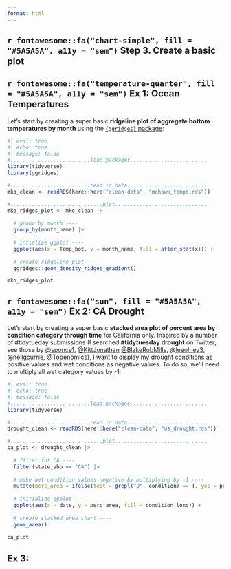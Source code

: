 ```yaml
---
format: html
---
```


## `r fontawesome::fa("chart-simple", fill = "#5A5A5A", a11y = "sem")` Step 3. Create a basic plot

::: panel-tabset

## **`r fontawesome::fa("temperature-quarter", fill = "#5A5A5A", a11y = "sem")` Ex 1:** Ocean Temperatures

Let's start by creating a super basic **ridgeline plot of aggregate bottom temperatures by month** using the [`{ggridges}` package](https://github.com/wilkelab/ggridges/):

```r
#| eval: true
#| echo: true
#| message: false
#..........................load packages.........................
library(tidyverse)
library(ggridges)

#..........................read in data..........................
mko_clean <- readRDS(here::here("clean-data", "mohawk_temps.rds"))

#..............................plot..............................
mko_ridges_plot <- mko_clean |> 
  
  # group by month ----
  group_by(month_name) |> 
  
  # intialize ggplot ----
  ggplot(aes(x = Temp_bot, y = month_name, fill = after_stat(x))) +
  
  # create ridgeline plot ----
  ggridges::geom_density_ridges_gradient() 

mko_ridges_plot
```

## **`r fontawesome::fa("sun", fill = "#5A5A5A", a11y = "sem")` Ex 2:** CA Drought

Let's start by creating a super basic **stacked area plot of percent area by condition category through time** for California only. Inspired by a number of #tidytueday submissions (I searched **#tidytuesday drought** on Twitter; see those by [@sponce1](https://twitter.com/sponce1/status/1537551241638731776), [@KittJonathan](https://twitter.com/KittJonathan/status/1536643331760996352) [@BlakeRobMills](https://twitter.com/BlakeRobMills/status/1536908360896978944), [@leeolney3](https://twitter.com/leeolney3/status/1536586800860385280), [@neilgcurrie](https://twitter.com/neilgcurrie/status/1536740334700441600), [@Topenomics](https://twitter.com/Topenomics/status/1536668942181494784)), I want to display my drought conditions as positive values and wet conditions as negative values. To do so, we'll need to multiply all wet category values by -1:

```r
#| eval: true
#| echo: true
#| message: false
#..........................load packages.........................
library(tidyverse)

#..........................read in data..........................
drought_clean <- readRDS(here::here("clean-data", "us_drought.rds"))

#..............................plot..............................
ca_plot <- drought_clean |>
  
  # filter for CA ----
  filter(state_abb == "CA") |> 
  
  # make wet condition values negative by multiplying by -1 ----
  mutate(perc_area = ifelse(test = grepl("D", condition) == T, yes = perc_area, no = perc_area * -1)) |>
  
  # initialize ggplot ----
  ggplot(aes(x = date, y = perc_area, fill = condition_long)) + 
  
  # create stacked area chart ----
  geom_area() 

ca_plot
```

## **Ex 3:**

:::